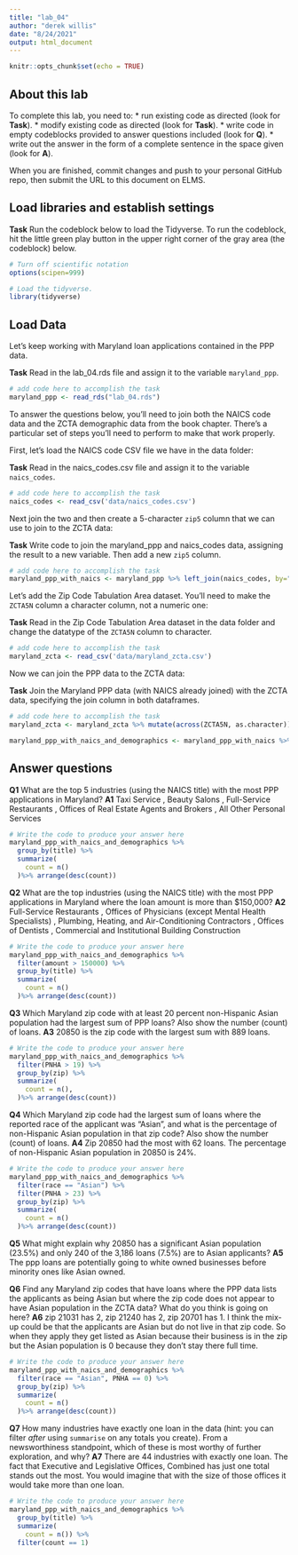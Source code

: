 ```yaml
---
title: "lab_04"
author: "derek willis"
date: "8/24/2021"
output: html_document
---
```


```r
knitr::opts_chunk$set(echo = TRUE)
```

## About this lab

To complete this lab, you need to:
* run existing code as directed (look for **Task**).
* modify existing code as directed (look for **Task**).
* write code in empty codeblocks provided to answer questions included (look for **Q**).
* write out the answer in the form of a complete sentence in the space given (look for **A**).

When you are finished, commit changes and push to your personal GitHub repo, then submit the URL to this document on ELMS.

## Load libraries and establish settings

**Task** Run the codeblock below to load the Tidyverse. To run the codeblock, hit the little green play button in the upper right corner of the gray area (the codeblock) below.

```r
# Turn off scientific notation
options(scipen=999)

# Load the tidyverse.
library(tidyverse)
```

## Load Data

Let's keep working with Maryland loan applications contained in the PPP data.

**Task** Read in the lab_04.rds file and assign it to the variable `maryland_ppp`.

```r
# add code here to accomplish the task
maryland_ppp <- read_rds("lab_04.rds")
```

To answer the questions below, you'll need to join both the NAICS code data and the ZCTA demographic data from the book chapter. There's a particular set of steps you'll need to perform to make that work properly.

First, let's load the NAICS code CSV file we have in the data folder:

**Task** Read in the naics_codes.csv file and assign it to the variable `naics_codes`.

```r
# add code here to accomplish the task
naics_codes <- read_csv('data/naics_codes.csv')
```

Next join the two and then create a 5-character `zip5` column that we can use to join to the ZCTA data:

**Task** Write code to join the maryland_ppp and naics_codes data, assigning the result to a new variable. Then add a new `zip5` column.

```r
# add code here to accomplish the task
maryland_ppp_with_naics <- maryland_ppp %>% left_join(naics_codes, by="naics_code") %>% mutate(zip5 = str_sub(zip, 1, 5)) 
```

Let's add the Zip Code Tabulation Area dataset. You'll need to make the `ZCTA5N` column a character column, not a numeric one:

**Task** Read in the Zip Code Tabulation Area dataset in the data folder and change the datatype of the `ZCTA5N` column to character.

```r
# add code here to accomplish the task
maryland_zcta <- read_csv('data/maryland_zcta.csv')
```

Now we can join the PPP data to the ZCTA data:

**Task** Join the Maryland PPP data (with NAICS already joined) with the ZCTA data, specifying the join column in both dataframes.

```r
# add code here to accomplish the task
maryland_zcta <- maryland_zcta %>% mutate(across(ZCTA5N, as.character))

maryland_ppp_with_naics_and_demographics <- maryland_ppp_with_naics %>% left_join(maryland_zcta, by=c("zip"="ZCTA5N"))
```

## Answer questions

**Q1** What are the top 5 industries (using the NAICS title) with the most PPP applications in Maryland?
**A1** Taxi Service	, Beauty Salons	, Full-Service Restaurants	, Offices of Real Estate Agents and Brokers	, All Other Personal Services

```r
# Write the code to produce your answer here
maryland_ppp_with_naics_and_demographics %>%
  group_by(title) %>%
  summarize(
    count = n()
  )%>% arrange(desc(count))
```

**Q2** What are the top industries (using the NAICS title) with the most PPP applications in Maryland where the loan amount is more than $150,000?
**A2** Full-Service Restaurants	, Offices of Physicians (except Mental Health Specialists)	, Plumbing, Heating, and Air-Conditioning Contractors	, Offices of Dentists	, Commercial and Institutional Building Construction

```r
# Write the code to produce your answer here
maryland_ppp_with_naics_and_demographics %>%
  filter(amount > 150000) %>%
  group_by(title) %>%
  summarize(
    count = n()
  )%>% arrange(desc(count))
```

**Q3** Which Maryland zip code with at least 20 percent non-Hispanic Asian population had the largest sum of PPP loans? Also show the number (count) of loans.
**A3** 20850 is the zip code with the largest sum with 889 loans. 

```r
# Write the code to produce your answer here
maryland_ppp_with_naics_and_demographics %>%
  filter(PNHA > 19) %>%
  group_by(zip) %>%
  summarize(
    count = n(),
  )%>% arrange(desc(count))
```

**Q4** Which Maryland zip code had the largest sum of loans where the reported race of the applicant was "Asian", and what is the percentage of non-Hispanic Asian population in that zip code? Also show the number (count) of loans.
**A4** Zip 20850 had the most with 62 loans. The percentage of non-Hispanic Asian population in 20850 is 24%. 

```r
# Write the code to produce your answer here
maryland_ppp_with_naics_and_demographics %>%
  filter(race == "Asian") %>%
  filter(PNHA > 23) %>%
  group_by(zip) %>%
  summarize(
    count = n()
  )%>% arrange(desc(count))
```

**Q5** What might explain why 20850 has a significant Asian population (23.5%) and only 240 of the 3,186 loans (7.5%) are to Asian applicants?
**A5** The ppp loans are potentially going to white owned businesses before minority ones like Asian owned. 


**Q6** Find any Maryland zip codes that have loans where the PPP data lists the applicants as being Asian but where the zip code does not appear to have Asian population in the ZCTA data? What do you think is going on here?
**A6** zip 21031 has	2, zip 21240 has 2, zip 20701 has	1. I think the mix-up could be that the applicants are Asian but do not live in that zip code. So when they apply they get listed as Asian because their business is in the zip but the Asian population is 0 because they don't stay there full time.

```r
# Write the code to produce your answer here
maryland_ppp_with_naics_and_demographics %>%
  filter(race == "Asian", PNHA == 0) %>%
  group_by(zip) %>%
  summarize(
    count = n()
  )%>% arrange(desc(count))
```

**Q7** How many industries have exactly one loan in the data (hint: you can filter _after_ using `summarise` on any totals you create). From a newsworthiness standpoint, which of these is most worthy of further exploration, and why?
**A7** There are 44 industries with exactly one loan. The fact that Executive and Legislative Offices, Combined has just one total stands out the most. You would imagine that with the size of those offices it would take more than one loan.

```r
# Write the code to produce your answer here
maryland_ppp_with_naics_and_demographics %>%
  group_by(title) %>%
  summarize(
    count = n()) %>% 
  filter(count == 1)
```
